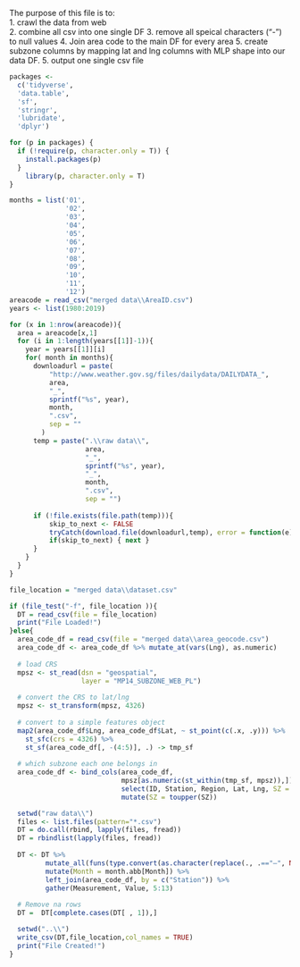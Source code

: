 The purpose of this file is to: \
1. crawl the data from web \
2. combine all csv into one single DF
3. remove all speical characters ("-") to null values
4. Join area code to the main DF for every area
5. create subzone columns by mapping lat and lng columns with MLP shape into our data DF.
5. output one single csv file 

```r
packages <-
  c('tidyverse',
  'data.table',
  'sf',
  'stringr',
  'lubridate',
  'dplyr')

for (p in packages) {
  if (!require(p, character.only = T)) {
    install.packages(p)
  }
    library(p, character.only = T)
}

```


```r
months = list('01',
              '02',
              '03',
              '04',
              '05',
              '06',
              '07',
              '08',
              '09',
              '10',
              '11',
              '12')
areacode = read_csv("merged data\\AreaID.csv")
years <- list(1980:2019)

for (x in 1:nrow(areacode)){
  area = areacode[x,1]
  for (i in 1:length(years[[1]]-1)){
    year = years[[1]][i]
    for( month in months){
      downloadurl = paste(
          "http://www.weather.gov.sg/files/dailydata/DAILYDATA_",
          area,
          "_",
          sprintf("%s", year),
          month,
          ".csv",
          sep = ""
        )
      temp = paste(".\\raw data\\",
                   area,
                   "_",
                   sprintf("%s", year),
                   "_",
                   month,
                   ".csv",
                   sep = "")
      
      if (!file.exists(file.path(temp))){
          skip_to_next <- FALSE
          tryCatch(download.file(downloadurl,temp), error = function(e) { skip_to_next <<- TRUE})
          if(skip_to_next) { next }
      } 
    }
  }
}

```


```r
file_location = "merged data\\dataset.csv"

if (file_test("-f", file_location )){
  DT = read_csv(file = file_location)
  print("File Loaded!")
}else{
  area_code_df = read_csv(file = "merged data\\area_geocode.csv")
  area_code_df <- area_code_df %>% mutate_at(vars(Lng), as.numeric)
  
  # load CRS
  mpsz <- st_read(dsn = "geospatial",
                  layer = "MP14_SUBZONE_WEB_PL")
  
  # convert the CRS to lat/lng
  mpsz <- st_transform(mpsz, 4326)
  
  # convert to a simple features object
  map2(area_code_df$Lng, area_code_df$Lat, ~ st_point(c(.x, .y))) %>%
    st_sfc(crs = 4326) %>%
    st_sf(area_code_df[, -(4:5)], .) -> tmp_sf
  
  # which subzone each one belongs in
  area_code_df <- bind_cols(area_code_df,
                            mpsz[as.numeric(st_within(tmp_sf, mpsz)),]) %>%
                            select(ID, Station, Region, Lat, Lng, SZ = SUBZONE_N) %>%
                            mutate(SZ = toupper(SZ))

  setwd("raw data\\")
  files <- list.files(pattern="*.csv")
  DT = do.call(rbind, lapply(files, fread))
  DT = rbindlist(lapply(files, fread))
  
  DT <- DT %>%
         mutate_all(funs(type.convert(as.character(replace(., .=="—", NA))))) %>%
         mutate(Month = month.abb[Month]) %>%
         left_join(area_code_df, by = c("Station")) %>%
         gather(Measurement, Value, 5:13)
  
  # Remove na rows
  DT =  DT[complete.cases(DT[ , 1]),]

  setwd("..\\")
  write_csv(DT,file_location,col_names = TRUE)
  print("File Created!")
}
```

